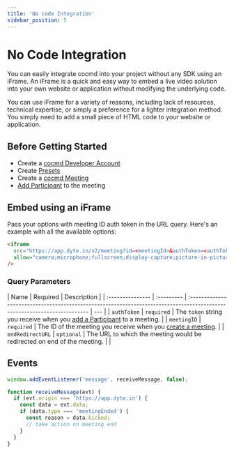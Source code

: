 ```yaml
---
title: 'No code Integration'
sidebar_position: 5
---
```


# No Code Integration

You can easily integrate cocmd into your project without any SDK using an iFrame. An iFrame is a quick and easy way to embed a live video solution into your own website or application without modifying the underlying code.

You can use iFrame for a variety of reasons, including lack of resources, technical expertise, or simply a preference for a lighter integration method.
You simply need to add a small piece of HTML code to your website or application.

## Before Getting Started

- Create a [cocmd Developer Account](https://dev.cocmd.ai/)
- Create [Presets](https://dev.cocmd.ai/roles-presets)
- Create a
  [cocmd Meeting](https://docs.cocmd.ai/api/?v=v2#/operations/create_meeting)
- [Add Participant](https://docs.cocmd.ai/api/?v=v2#/operations/add_participant)
  to the meeting

## Embed using an iFrame

Pass your options with meeting ID auth token in the URL query. Here's an example with all the available options:

```html
<iframe
  src="https://app.dyte.in/v2/meeting?id=<meetingId>&authToken=<authToken>&showSetupScreen=true&disableVideoBackground=true&orgId=<orgId>"
  allow="camera;microphone;fullscreen;display-capture;picture-in-picture;clipboard-write;"
/>
```

### Query Parameters

| Name             | Required   | Description                                                                                                               |
| :--------------- | :--------- | :------------------------------------------------------------------------------------------------------------------------ | --- |
| `authToken`      | `required` | The `token` string you receive when you [add a Participant](/api/#/operations/add_participant) to a meeting.              |
| `meetingID`      | `required` | The ID of the meeting you receive when you [create a meeting](https://docs.cocmd.ai/api/?v=v2#/operations/create_meeting). |
| `endRedirectURL` | `optional` | The URL to which the meeting would be redirected on end of the meeting.                                                   |     |

## Events

```js
window.addEventListener('message', receiveMessage, false);

function receiveMessage(evt) {
  if (evt.origin === 'https://app.dyte.in') {
    const data = evt.data;
    if (data.type === 'meetingEnded') {
      const reason = data.kicked;
      // take action on meeting end
    }
  }
}
```
